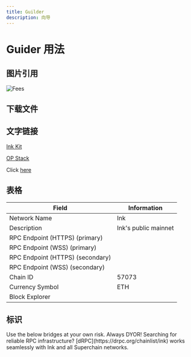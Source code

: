 ```yaml
---
title: Guilder
description: 向导
---
```




# Guider 用法

## 图片引用

![Fees](../../images/ai/1749603891408.jpg)


## 下载文件

<div className="mt-6">
  <DownloadButton
    sourceFilePath="/downloads/identity-movitech.json"
    destinationFileName="identity-movitech.json"
    label="Download identity-movitech"
  />
</div>

## 文字链接

<a href="https://docs.inkonchain.com/build/ink-kit">Ink Kit</a>

[OP Stack](https://docs.optimism.io/stack/getting-started)

Click [here](/tools/rpc)

<CopyableCode code="https://explorer.inkonchain.com/address/YOUR_ADDRESS" />

## 表格

| Field                            | Information                                              |
| -------------------------------- | -------------------------------------------------------- |
| Network Name                     | Ink                                                      |
| Description                      | Ink's public mainnet                                     |
| RPC Endpoint (HTTPS) (primary)   | <CopyableCode code="https://rpc-gel.inkonchain.com" />   |
| RPC Endpoint (WSS) (primary)     | <CopyableCode code="wss://rpc-gel.inkonchain.com" />     |
| RPC Endpoint (HTTPS) (secondary) | <CopyableCode code="https://rpc-qnd.inkonchain.com" />   |
| RPC Endpoint (WSS) (secondary)   | <CopyableCode code="wss://rpc-qnd.inkonchain.com" />     |
| Chain ID                         | 57073                                                    |
| Currency Symbol                  | ETH                                                      |
| Block Explorer                   | <CopyableCode code="https://explorer.inkonchain.com" />  |

## 标识

<Callout type="info" emoji="ℹ️">
  Use the below bridges at your own risk. Always DYOR!
</Callout>
<Callout type="info">
  Searching for reliable RPC infrastructure?
  [dRPC](https://drpc.org/chainlist/ink) works seamlessly with Ink and all Superchain networks.
</Callout>